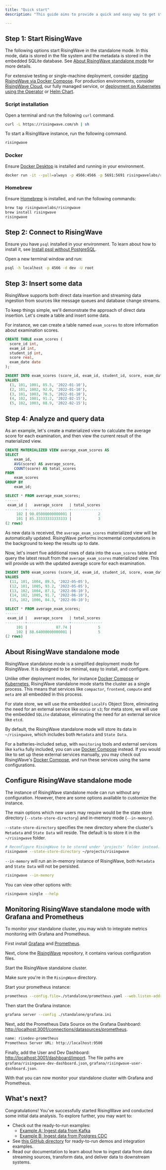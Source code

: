 ```yaml
---
title: "Quick start"
description: "This guide aims to provide a quick and easy way to get started with RisingWave."

---
```


## Step 1: Start RisingWave

The following options start RisingWave in the standalone mode. In this mode, data is stored in the file system and the metadata is stored in the embedded SQLite database. See [About RisingWave standalone mode](#about-risingwave-standalone-mode) for more details.

For extensive testing or single-machine deployment, consider [starting RisingWave via Docker Compose](/docs/current/risingwave-docker-compose/). For production environments, consider [RisingWave Cloud](/docs/current/risingwave-cloud/), our fully managed service, or [deployment on Kubernetes using the Operator](/docs/current/risingwave-kubernetes/) or [Helm Chart](/docs/current/risingwave-k8s-helm/).

### Script installation

Open a terminal and run the following `curl` command.

```bash
curl -L https://risingwave.com/sh | sh
```

To start a RisingWave instance, run the following command.

```bash
risingwave
```

### Docker

Ensure [Docker Desktop](https://docs.docker.com/get-docker/) is installed and running in your environment.

```bash
docker run -it --pull=always -p 4566:4566 -p 5691:5691 risingwavelabs/risingwave:latest single_node
```

### Homebrew

Ensure [Homebrew](https://brew.sh/) is installed, and run the following commands:

```bash
brew tap risingwavelabs/risingwave
brew install risingwave
risingwave
```

## Step 2: Connect to RisingWave

Ensure you have `psql` installed in your environment. To learn about how to install it, see [Install psql without PostgreSQL](/docs/current/install-psql-without-postgresql/).

Open a new terminal window and run:

```bash
psql -h localhost -p 4566 -d dev -U root
```

## Step 3: Insert some data

RisingWave supports both direct data insertion and streaming data ingestion from sources like message queues and database change streams.

To keep things simple, we'll demonstrate the approach of direct data insertion. Let's create a table and insert some data.

For instance, we can create a table named `exam_scores` to store information about examination scores.

```sql Create the table
CREATE TABLE exam_scores (
  score_id int,
  exam_id int,
  student_id int,
  score real,
  exam_date date
);
```

```sql Insert five rows of data
INSERT INTO exam_scores (score_id, exam_id, student_id, score, exam_date)
VALUES
  (1, 101, 1001, 85.5, '2022-01-10'),
  (2, 101, 1002, 92.0, '2022-01-10'),
  (3, 101, 1003, 78.5, '2022-01-10'),
  (4, 102, 1001, 91.2, '2022-02-15'),
  (5, 102, 1003, 88.9, '2022-02-15');
```

## Step 4: Analyze and query data
As an example, let's create a materialized view to calculate the average score for each examination, and then view the current result of the materialized view.

```sql Create a materialized view
CREATE MATERIALIZED VIEW average_exam_scores AS
SELECT
    exam_id,
    AVG(score) AS average_score,
    COUNT(score) AS total_scores
FROM
    exam_scores
GROUP BY
    exam_id;
```

```sql Query the current result
SELECT * FROM average_exam_scores;
------
 exam_id |   average_score   | total_scores
---------+-------------------+--------------
     102 | 90.05000000000001 |            2
     101 | 85.33333333333333 |            3
(2 rows)
```

As new data is received, the `average_exam_scores` materialized view will be automatically updated. RisingWave performs incremental computations in the background to keep the results up to date.

Now, let's insert five additional rows of data into the `exam_scores` table and query the latest result from the `average_exam_scores` materialized view. This will provide us with the updated average score for each examination.

```sql Insert more data
INSERT INTO exam_scores (score_id, exam_id, student_id, score, exam_date)
VALUES
  (11, 101, 1004, 89.5, '2022-05-05'),
  (12, 101, 1005, 93.2, '2022-05-05'),
  (13, 102, 1004, 87.1, '2022-06-10'),
  (14, 102, 1005, 91.7, '2022-06-10'),
  (15, 102, 1006, 84.3, '2022-06-10');
```

```sql Query the latest result
SELECT * FROM average_exam_scores;
------
 exam_id |   average_score   | total_scores
---------+-------------------+--------------
     101 |             87.74 |            5
     102 | 88.64000000000001 |            5
(2 rows)
```

## About RisingWave standalone mode

RisingWave standalone mode is a simplified deployment mode for RisingWave. It is designed to be minimal, easy to install, and configure.

Unlike other deployment modes, for instance [Docker Compose](/docs/current/risingwave-docker-compose/) or [Kubernetes](/docs/current/risingwave-kubernetes/), RisingWave standalone mode starts the cluster as a single process. This means that services like `compactor`, `frontend`, `compute` and `meta` are all embedded in this process.

For state store, we will use the embedded `LocalFs` Object Store, eliminating the need for an external service like `minio` or `s3`; for meta store, we will use the embedded `SQLite` database, eliminating the need for an external service like `etcd`.

By default, the RisingWave standalone mode will store its data in `~/risingwave`, which includes both `Metadata` and `State Data`.

For a batteries-included setup, with `monitoring` tools and external services like `kafka` fully included, you can use [Docker Compose](/docs/current/risingwave-docker-compose/) instead. If you would like to set up these external services manually, you may check out RisingWave's [Docker Compose](https://github.com/risingwavelabs/risingwave/blob/main/docker/docker-compose.yml), and run these services using the same configurations.

## Configure RisingWave standalone mode

The instance of RisingWave standalone mode can run without any configuration. However, there are some options available to customize the instance.

The main options which new users may require would be the state store directory (`--state-store-directory`) and in-memory mode (`--in-memory`).

`--state-store-directory` specifies the new directory where the cluster's `Metadata` and `State Data` will reside. The default is to store it in the `~/risingwave` folder.

```bash
# Reconfigure RisingWave to be stored under 'projects' folder instead.
risingwave --state-store-directory ~/projects/risingwave
```

`--in-memory` will run an in-memory instance of RisingWave, both `Metadata` and `State Data` will not be persisted.

```bash
risingwave --in-memory
```

You can view other options with:

```bash
risingwave single --help
```

## Monitoring RisingWave standalone mode with Grafana and Prometheus

To monitor your standalone cluster, you may wish to integrate metrics monitoring with Grafana and Prometheus.

First install [Grafana](https://grafana.com/docs/grafana/latest/setup-grafana/installation/) and [Prometheus](https://prometheus.io/docs/prometheus/latest/installation/).

Next, clone the [RisingWave](https://github.com/risingwavelabs/risingwave) repository, it contains various configuration files.

Start the RisingWave standalone cluster.

Make sure you're in the `RisingWave` directory.

Start your prometheus instance:

```bash
prometheus --config.file=./standalone/prometheus.yaml --web.listen-address=0.0.0.0:9500
```

Then start the Grafana instance:

```bash
grafana server --config ./standalone/grafana.ini
```

Next, add the Prometheus Data Source on the Grafana Dashboard: [http://localhost:3001/connections/datasources/prometheus](http://localhost:3001/connections/datasources/prometheus).

```bash
name: risedev-prometheus
Prometheus Server URL: http://localhost:9500
```

Finally, add the User and Dev Dashboard: [http://localhost:3001/dashboard/import](http://localhost:3001/dashboard/import). The file paths are `grafana/risingwave-dev-dashboard.json`, `grafana/risingwave-user-dashboard.json`.

With that you can now monitor your standalone cluster with Grafana and Prometheus.

## What's next?

Congratulations! You've successfully started RisingWave and conducted some initial data analysis. To explore further, you may want to:

* Check out the ready-to-run examples:
   * [Example A: Ingest data from Kafka](https://github.com/risingwavelabs/awesome-stream-processing/blob/main/00-get-started/01-ingest-kafka-data.md)
   * [Example B: Ingest data from Postgres CDC](https://github.com/risingwavelabs/awesome-stream-processing/blob/main/00-get-started/02-ingest-pg-cdc.md)
* See [this GitHub directory](https://github.com/risingwavelabs/risingwave/tree/main/integration%5Ftests) for ready-to-run demos and integration examples.
* Read our documentation to learn about how to ingest data from data streaming sources, transform data, and deliver data to downstream systems.

